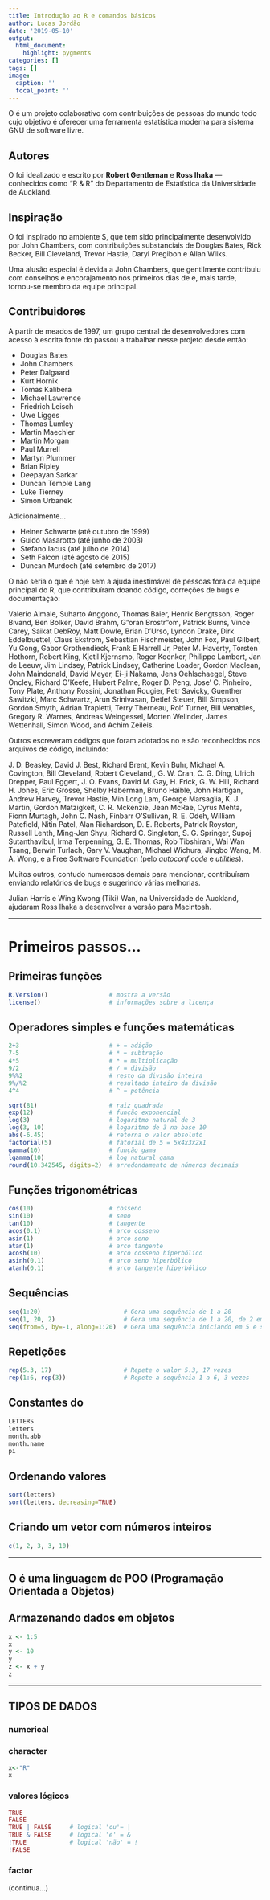 ```yaml
---
title: Introdução ao R e comandos básicos
author: Lucas Jordão
date: '2019-05-10'
output: 
  html_document:
    highlight: pygments
categories: []
tags: []
image:
  caption: ''
  focal_point: ''
---
```


O <i class="fab fa-r-project" style="color:blue"></i> é um projeto colaborativo com contribuições de pessoas do mundo todo cujo objetivo é oferecer uma ferramenta estatística moderna para sistema GNU de software livre.

## Autores

O <i class="fab fa-r-project" style="color:blue"></i> foi idealizado e escrito por **Robert Gentleman** e **Ross Ihaka** — conhecidos como "R & R" do Departamento de Estatística da Universidade de Auckland.

## Inspiração

O <i class="fab fa-r-project" style="color:blue"></i> foi inspirado no ambiente S, que tem sido principalmente desenvolvido por John Chambers, com contribuições substanciais de Douglas Bates, Rick Becker, Bill Cleveland, Trevor Hastie, Daryl Pregibon e Allan Wilks.

Uma alusão especial é devida a John Chambers, que gentilmente contribuiu com conselhos e encorajamento nos primeiros dias de <i class="fab fa-r-project" style="color:blue"></i> e, mais tarde, tornou-se membro da equipe principal.


## Contribuidores

A partir de meados de 1997, um grupo central de desenvolvedores com acesso à escrita fonte do <i class="fab fa-r-project" style="color:blue"></i> passou a trabalhar nesse projeto desde então:

- Douglas Bates  
- John Chambers  
- Peter Dalgaard  
- Kurt Hornik  
- Tomas Kalibera  
- Michael Lawrence  
- Friedrich Leisch  
- Uwe Ligges  
- Thomas Lumley  
- Martin Maechler  
- Martin Morgan  
- Paul Murrell  
- Martyn Plummer  
- Brian Ripley  
- Deepayan Sarkar  
- Duncan Temple Lang  
- Luke Tierney  
- Simon Urbanek  

Adicionalmente...  

- Heiner Schwarte (até outubro de 1999)  
- Guido Masarotto (até junho de 2003)  
- Stefano Iacus (até julho de 2014)  
- Seth Falcon (até agosto de 2015)  
- Duncan Murdoch (até setembro de 2017)  

O <i class="fab fa-r-project" style="color:blue"></i> não seria o que é hoje sem a ajuda inestimável de pessoas fora da equipe principal do R, que contribuíram doando código, correções de bugs e documentação:

Valerio Aimale, Suharto Anggono, Thomas Baier, Henrik Bengtsson, Roger Bivand,
Ben Bolker, David Brahm, G"oran Brostr"om, Patrick Burns, Vince Carey,
Saikat DebRoy, Matt Dowle, Brian D'Urso, Lyndon Drake, Dirk Eddelbuettel,
Claus Ekstrom, Sebastian Fischmeister, John Fox, Paul Gilbert,
Yu Gong, Gabor Grothendieck, Frank E Harrell Jr, Peter M. Haverty,
Torsten Hothorn, Robert King, Kjetil Kjernsmo, Roger Koenker, Philippe Lambert,
Jan de Leeuw, Jim Lindsey, Patrick Lindsey, Catherine Loader,
Gordon Maclean, John Maindonald, David Meyer, Ei-ji Nakama,
Jens Oehlschaegel, Steve Oncley, Richard O'Keefe, Hubert Palme,
Roger D. Peng, Jose' C. Pinheiro, Tony Plate, Anthony Rossini,
Jonathan Rougier, Petr Savicky, Guenther Sawitzki, Marc Schwartz,
Arun Srinivasan, Detlef Steuer, Bill Simpson, Gordon Smyth, Adrian Trapletti,
Terry Therneau, Rolf Turner, Bill Venables, Gregory R. Warnes,
Andreas Weingessel, Morten Welinder, James Wettenhall, Simon Wood, and
Achim Zeileis.

Outros escreveram códigos que foram adotados no <i class="fab fa-r-project" style="color:blue"></i> e são reconhecidos nos arquivos de código, incluindo:

J. D. Beasley, David J. Best, Richard Brent, Kevin Buhr, Michael
A. Covington, Bill Cleveland, Robert Cleveland,, G. W. Cran,
C. G. Ding, Ulrich Drepper, Paul Eggert, J. O. Evans, David M. Gay,
H. Frick, G. W. Hill, Richard H. Jones, Eric Grosse, Shelby Haberman,
Bruno Haible, John Hartigan, Andrew Harvey, Trevor Hastie, Min Long
Lam, George Marsaglia, K. J. Martin, Gordon Matzigkeit,
C. R. Mckenzie, Jean McRae, Cyrus Mehta, Fionn Murtagh, John C. Nash,
Finbarr O'Sullivan, R. E. Odeh, William Patefield, Nitin Patel, Alan
Richardson, D. E. Roberts, Patrick Royston, Russell Lenth, Ming-Jen
Shyu, Richard C. Singleton, S. G. Springer, Supoj Sutanthavibul, Irma
Terpenning, G. E. Thomas, Rob Tibshirani, Wai Wan Tsang, Berwin
Turlach, Gary V. Vaughan, Michael Wichura, Jingbo Wang, M. A. Wong,
e a Free Software Foundation (pelo *autoconf code* e *utilities*).

Muitos outros, contudo numerosos demais para mencionar, contribuíram enviando relatórios de bugs e sugerindo várias melhorias.

Julian Harris e Wing Kwong (Tiki) Wan, na Universidade de
Auckland, ajudaram Ross Ihaka a desenvolver a versão para Macintosh.

---

# Primeiros passos...

## Primeiras funções

```r
R.Version()                 # mostra a versão
license()                   # informações sobre a licença
```

## Operadores simples e funções matemáticas
```r
2+3                         # + = adição
7-5                         # * = subtração
4*5                         # * = multiplicação
9/2                         # / = divisão
9%%2                        # resto da divisão inteira
9%/%2                       # resultado inteiro da divisão
4^4                         # ^ = potência

sqrt(81)                    # raiz quadrada
exp(12)                     # função exponencial
log(3)                      # logaritmo natural de 3
log(3, 10)                  # logaritmo de 3 na base 10
abs(-6.45)                  # retorna o valor absoluto
factorial(5)                # fatorial de 5 = 5x4x3x2x1
gamma(10)                   # função gama
lgamma(10)                  # log natural gama
round(10.342545, digits=2)  # arredondamento de números decimais
```

## Funções trigonométricas
```r
cos(10)                     # cosseno
sin(10)                     # seno
tan(10)                     # tangente
acos(0.1)                   # arco cosseno
asin(1)                     # arco seno
atan(1)                     # arco tangente
acosh(10)                   # arco cosseno hiperbólico
asinh(0.1)                  # arco seno hiperbólico
atanh(0.1)                  # arco tangente hiperbólico
```


## Sequências
```r
seq(1:20)                       # Gera uma sequência de 1 a 20
seq(1, 20, 2)                   # Gera uma sequência de 1 a 20, de 2 em 2
seq(from=5, by=-1, along=1:20)  # Gera uma sequência iniciando em 5 e subtraindo -1, 20 vezes
```

## Repetições
```r
rep(5.3, 17)                    # Repete o valor 5.3, 17 vezes
rep(1:6, rep(3))                # Repete a sequência 1 a 6, 3 vezes
```

## Constantes do <i class="fab fa-r-project" style="color:blue"></i>
```r
LETTERS
letters
month.abb
month.name
pi
```

## Ordenando valores
```r
sort(letters)
sort(letters, decreasing=TRUE)
```

## Criando um vetor com números inteiros
```r
c(1, 2, 3, 3, 10)
```

---

## **O <i class="fab fa-r-project" style="color:blue"></i> é uma linguagem de POO (Programação Orientada a Objetos)**

## Armazenando dados em objetos
```r
x <- 1:5
x
y <- 10
y
z <- x + y
z
```

---

## TIPOS DE DADOS

### numerical


### character
```r
x<-"R"
x
```

### valores lógicos
```r
TRUE
FALSE
TRUE | FALSE     # logical 'ou'= |
TRUE & FALSE     # logical 'e' = &
!TRUE            # logical 'não' = !
!FALSE
```

### factor

(continua...)
